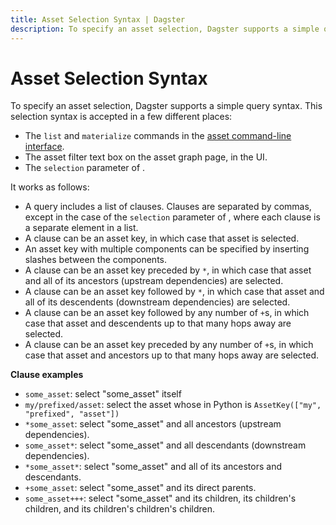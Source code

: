 ```yaml
---
title: Asset Selection Syntax | Dagster
description: To specify an asset selection, Dagster supports a simple query syntax.
---
```


# Asset Selection Syntax

To specify an asset selection, Dagster supports a simple query syntax. This selection syntax is accepted in a few different places:
- The `list` and `materialize` commands in the [asset command-line interface](/_apidocs/cli#dagster-asset).
- The asset filter text box on the asset graph page, in the UI.
- The `selection` parameter of <PyObject object="define_asset_job" />.


It works as follows:

- A query includes a list of clauses. Clauses are separated by commas, except in the case of the `selection` parameter of <PyObject object="define_asset_job" />, where each clause is a separate element in a list.
- A clause can be an asset key, in which case that asset is selected.
- An asset key with multiple components can be specified by inserting slashes between the components.
- A clause can be an asset key preceded by `*`, in which case that asset and all of its ancestors (upstream dependencies) are selected.
- A clause can be an asset key followed by `*`, in which case that asset and all of its descendents (downstream dependencies) are selected.
- A clause can be an asset key followed by any number of `+`s, in which case that asset and descendents up to that many hops away are selected.
- A clause can be an asset key preceded by any number of `+`s, in which case that asset and ancestors up to that many hops away are selected.

**Clause examples**

- `some_asset`: select "some_asset" itself
- `my/prefixed/asset`: select the asset whose <PyObject object="AssetKey"/> in Python is `AssetKey(["my", "prefixed", "asset"])`
- `*some_asset`: select "some_asset" and all ancestors (upstream dependencies).
- `some_asset*`: select "some_asset" and all descendants (downstream dependencies).
- `*some_asset*`: select "some_asset" and all of its ancestors and descendants.
- `+some_asset`: select "some_asset" and its direct parents.
- `some_asset+++`: select "some_asset" and its children, its children's children, and its children's children's children.
